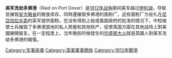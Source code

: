 {{Expand language|1=en|time=2020-12-26T07:49:06+00:00}}
{{Infobox military conflict
| conflict    = 美军洗劫多佛港<br>Raid on Port Dover
| partof      =  [[1812年战争|1812年战争]]
| image       = 
| caption     = 
| date        = 1814年5月14日-16日
| place       = [[上加拿大|上加拿大]][[诺福克县_(安大略省)|诺福克县]]{{link-en|多佛港|Port Dover}}
| result      = 美國勝利
| combatant1  = {{flag|United States|1795}}
| combatant2  = {{flag|United Kingdom of Great Britain and Ireland|name=英國}}<br />[[上加拿大|上加拿大]]
| commander1  = {{link-en|约翰·B·坎贝尔|John B. Campbell}}
}}'''美军洗劫多佛港'''（Raid on Port Dover）是[[1812年战争|1812年战争]]期间美军越过[[伊利湖|伊利湖]]，夺取並摧毁[[安大略省|安大略省]]{{link-en|多佛港|Port Dover}}的粮食库存，同時還摧毁多佛港的面粉厂，这些面粉厂为驻扎在[[尼亞加拉半島|尼亞加拉半島]]的英军提供面粉。在没有得到上级或美国政府的批准的情况下，{{link-en|约翰·B·坎贝尔|John B. Campbell}}中校唆使士兵摧毁了多佛港當地的私人房屋和其他财产，促使英国方面在其他战场上對美國展開报复。在一定程度上，当年晚些时候發生的[[华盛顿大火|华盛顿大火]]就是英國人對美军洗劫多佛港的報復。

[[Category:军事突袭|Category:军事突袭]]
[[Category:英美軍事關係|Category:英美軍事關係]]
[[Category:1812年戰爭|Category:1812年戰爭]]